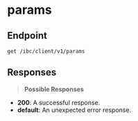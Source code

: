 # params

## Endpoint
```http
get /ibc/client/v1/params
```

## Responses
> **Possible Responses**

- **200**: A successful response.
- **default**: An unexpected error response.

